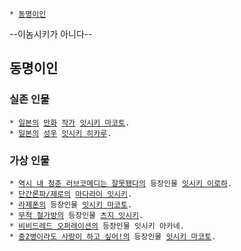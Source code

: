  * [[동명이인]]
--이놈시키가 아니다--

== 동명이인 ==
=== 실존 인물 ===
 * [[일본]]의 [[만화]] [[작가]] [[잇시키 마코토]].
 * [[일본]]의 [[성우]] [[잇시키 히카루]].

=== 가상 인물 ===
 * [[역시 내 청춘 러브코메디는 잘못됐다]]의 등장인물 [[잇시키 이로하]].
 * [[단간론파/제로]]의 [[마다라이 잇시키]].
 * [[라제폰]]의 등장인물 [[잇시키 마코토]].
 * [[무적 철가방]]의 등장인물 [[츠지 잇시키]].
 * [[비비드레드 오퍼레이션]]의 등장인물 잇시키 아카네.
 * [[중2병이라도 사랑이 하고 싶어!]]의 등장인물 [[잇시키 마코토]].
